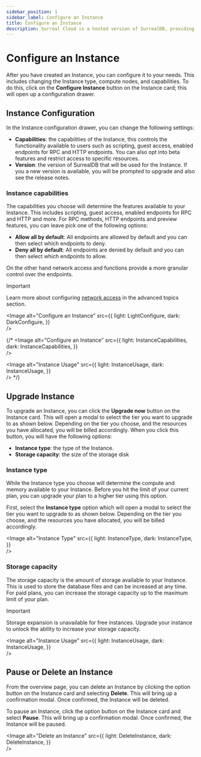 ```yaml
---
sidebar_position: 1
sidebar_label: Configure an Instance
title: Configure an Instance
description: Surreal Cloud is a hosted version of SurrealDB, providing a fully managed, scalable, and secure database solution. This guide will help you migrate your existing SurrealDB Instance to Surreal Cloud.
---
```




# Configure an Instance

After you have created an Instance, you can configure it to your needs. This includes changing the Instance type, compute nodes, and capabilities. To do this, click on the **Configure Instance** button on the Instance card; this will open up a configuration drawer.

## Instance Configuration

In the Instance configuration drawer, you can change the following settings:

- **Capabilities**: the capabilities of the Instance, this controls the functionality available to users such as scripting, guest access, enabled endpoints for RPC and HTTP endpoints. You can also opt into beta features and restrict access to specific resources.
- **Version**: the version of SurrealDB that will be used for the Instance. If you a new version is available, you will be prompted to upgrade and also see the release notes.


### Instance capabilities

The capabilities you choose will determine the features available to your Instance. This includes scripting, guest access, enabled endpoints for RPC and HTTP and more. For RPC methods, HTTP endpoints and preview features, you can leave pick one of the following options:

- **Allow all by default**: All endpoints are allowed by default and you can then select which endpoints to deny.
- **Deny all by default**: All endpoints are denied by default and you can then select which endpoints to allow.

On the other hand network access and functions provide a more granular control over the endpoints. 

> [!IMPORTANT]
> Learn more about configuring [network access](/docs/cloud/advanced-topics/network-capabilities) in the advanced topics section.

<Image
alt="Configure an Instance"
src={{
	light: LightConfigure,
	dark: DarkConfigure,
	}}  
/>

{/* <Image
alt="Configure an Instance"
src={{
	light: InstanceCapabilities,
	dark: InstanceCapabilities,
	}}  
/>


<Image
alt="Instance Usage"
src={{
	light: InstanceUsage,
	dark: InstanceUsage,
	}}  
/> */}


## Upgrade Instance

To upgrade an Instance, you can click the **Upgrade now** button on the Instance card. This will open a modal to select the tier you want to upgrade to as shown below. Depending on the tier you choose, and the resources you have allocated, you will be billed accordingly. When you click this button, you will have the following options:

- **Instance type**: the type of the Instance.
- **Storage capacity**: the size of the storage disk

### Instance type

While the Instance type you choose will determine the compute and memory available to your Instance. Before you hit the limit of your current plan, you can upgrade your plan to a higher tier using this option. 

First, select the **Instance type** option which will open a modal to select the tier you want to upgrade to as shown below. Depending on the tier you choose, and the resources you have allocated, you will be billed accordingly.

<Image
alt="Instance Type"
src={{
	light: InstanceType,
	dark: InstanceType,
	}}  
/>


### Storage capacity

The storage capacity is the amount of storage available to your Instance. This is used to store the database files and can be increased at any time. For paid plans, you can increase the storage capacity up to the maximum limit of your plan.

> [!IMPORTANT]
> Storage expansion is unavailable for free instances. Upgrade your instance to unlock the ability to increase your storage capacity.

<Image
alt="Instance Usage"
src={{
	light: InstanceUsage,
	dark: InstanceUsage,
	}}  
/> 

## Pause or Delete an Instance 

From the overview page, you can delete an Instance by clicking the option button on the Instance card and selecting **Delete**. This will bring up a confirmation modal. Once confirmed, the Instance will be deleted.

To pause an Instance, click the option button on the Instance card and select **Pause**. This will bring up a confirmation modal. Once confirmed, the Instance will be paused.


<Image
alt="Delete an Instance"
src={{
	light: DeleteInstance,
	dark: DeleteInstance,
	}}  
/>
